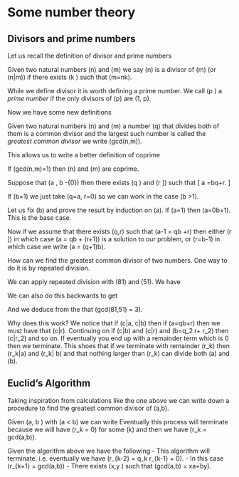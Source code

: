 # Some number theory

## Divisors and prime numbers

Let us recall the definition of divisor and prime numbers

::: {.definition name="divisor"}

Given two natural numbers \(n\) and \(m\) we say \(n\) is a divisor of \(m\) (or \(n|m\)) if there exists \(k \in \mathbb{N}\) such that \(m=n\times k\).

:::

::: {.definition name="prime number"}

While we define divisor it is worth defining a prime number. We call \(p \in \mathbb{N}\) a *prime number* if the only divisors of \(p\) are \(1, p\).

:::

Now we have some new definitions

::: {.definition name="greatest common divisor"}

Given two natural numbers \(n\) and \(m\) a number \(q\) that divides both of them is a common divisor and the largest such number is called the *greatest common divisor* we write \(gcd(n,m)\).

:::

This allows us to write a better definition of coprime

::: {.definition name="coprime"}

If \(gcd(n,m)=1\) then \(n\) and \(m\) are coprime.

:::


::: {.theorem name="division with remainder"}

Suppose that \(a \in \mathbb{Z}, b \in \mathbb{N}-\{0\}\) then there exists \(q \in \mathbb{Z}\) and \(r \in [[b]]\) such that
\[ a =bq+r.  \]

:::

::: {.proof}

If \(b=1\) we just take \(q=a, r=0\) so we can work in the case \(b >1\).

Let us fix \(b\) and prove the result by induction on \(a\). If \(a=1\) then \(a=0\times b+1\). This is the base case.

Now if we assume that there exists \(q,r\) such that \(a-1 = qb +r\) then either \(r \in [[b-1]]\) in which case \(a = qb + (r+1)\) is a solution to our problem, or \(r=b-1\) in which case we write \(a = (q+1)b\).

:::

::: {.example}
How can we find the greatest common divisor of two numbers. One way to do it is by repeated division.

We can apply repeated division with \(81\) and \(51\). We have
\begin{align*}
81 & = 1 \times 51 + 30,\\
51 & = 1 \times 30 + 21,\\
30 & = 1 \times 21 + 9,\\
21 & = 2 \times 9 + 3,\\
9 & = 3 \times 3.
\end{align*}

We can also do this backwards to get
\begin{align*}
9 & = 3 \times 3,\\
21 & = 2 \times 9 + 3 = (2 \times 3 +1) \times 3 = 7 \times 3,\\
30 & = 1 \times 21 + 9 = (1 \times 7 + 3) \times 3 = 10 \times 3,\\
51 & = (1 \times  10 + 7) \times 3 = 17 \times 3,\\
81 & = (1 \times 17 + 10) \times 3 = 27 \times 3.
\end{align*}

And we deduce from the that \(gcd(81,51) = 3\).

Why does this work? We notice that if \(c|a, c|b\) then if \(a=qb+r\) then we must have that \(c|r\). Continuing on if \(c|b\) and \(c|r\) and \(b=q_2 r+ r_2\) then \(c|r_2\) and so on. If eventually you end up with a remainder term which is 0 then we terminate. This shoes that if we terminate with remainder \(r_k\) then \(r_k|a\) and \(r_k| b\) and that nothing larger than \(r_k\) can divide both \(a\) and \(b\).

:::

## Euclid's Algorithm

Taking inspiration from calculations like the one above we can write down a procedure to find the greatest common divisor of \(a,b\).

::: {.definition name="Euclid's Algorithm"}
Given \(a, b \in \mathbb{N}\) with \(a < b\) we can write
\begin{align*}
b &= q_1a + r_1, \quad q_1 \in \mathbb{N}, r_1 \in [[a]],\\
a &= q_2r_1 + r_2, \quad q_2 \in \mathbb{N}, r_2 \in [[r_1]],\\
r_1 &= q_3r_2 + r_3, \quad q_3 \in \mathbb{N}, r_3 \in [[r_2]],\\
r_2 & = \dots
\end{align*}
Eventually this process will terminate because we will have \(r_k = 0\) for some \(k\) and then we have \(r_k = gcd(a,b)\).
:::

::: {.theorem name="Euclid's Algorithm"}
Given the algorithm above we have the following
 - This algorithm will terminate. i.e. eventually we have \(r_{k-2} = q_k r_{k-1} + 0\).
 - In this case \(r_{k+1} = gcd(a,b)\)
 - There exists \(x,y \in \mathbb{Z}\) such that \(gcd(a,b) = xa+by\).
:::




